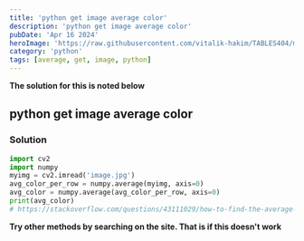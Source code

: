 ```yaml
---
title: 'python get image average color'
description: 'python get image average color'
pubDate: 'Apr 16 2024'
heroImage: 'https://raw.githubusercontent.com/vitalik-hakim/TABLES404/main/error_b/python.jpg'
category: 'python'
tags: [average, get, image, python]
---
```


**The solution for this is noted below**

## python get image average color

### Solution

```python
import cv2
import numpy
myimg = cv2.imread('image.jpg')
avg_color_per_row = numpy.average(myimg, axis=0)
avg_color = numpy.average(avg_color_per_row, axis=0)
print(avg_color)
# https://stackoverflow.com/questions/43111029/how-to-find-the-average-colour-of-an-image-in-python-with-opencv
```

**Try other methods by searching on the site. That is if this doesn't work**
